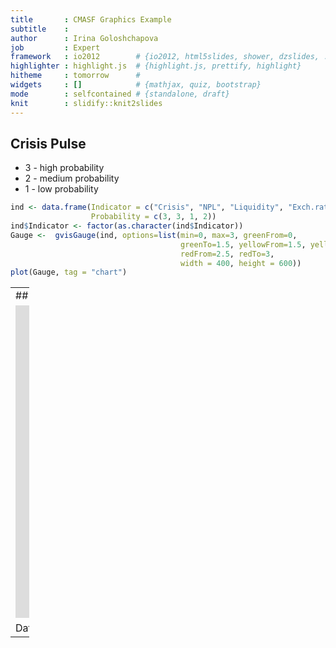 ```yaml
---
title       : CMASF Graphics Example
subtitle    : 
author      : Irina Goloshchapova
job         : Expert
framework   : io2012        # {io2012, html5slides, shower, dzslides, ...}
highlighter : highlight.js  # {highlight.js, prettify, highlight}
hitheme     : tomorrow      # 
widgets     : []            # {mathjax, quiz, bootstrap}
mode        : selfcontained # {standalone, draft}
knit        : slidify::knit2slides
---
```


## Crisis Pulse
- 3 - high probability
- 2 - medium probability
- 1 - low probability
```r
ind <- data.frame(Indicator = c("Crisis", "NPL", "Liquidity", "Exch.rate"),
                  Probability = c(3, 3, 1, 2))
ind$Indicator <- factor(as.character(ind$Indicator))
Gauge <-  gvisGauge(ind, options=list(min=0, max=3, greenFrom=0, 
                                      greenTo=1.5, yellowFrom=1.5, yellowTo=2.5,
                                      redFrom=2.5, redTo=3, 
                                      width = 400, height = 600))
plot(Gauge, tag = "chart")
```

---
## System Bank crisis probability

<iframe src="https://plot.ly/~IrinaGoloshchapova/40/none/" width="800" height="500" scrolling="no" frameBorder="0"></iframe>

<span class="footnote">Data source: CMASF</span>

---
